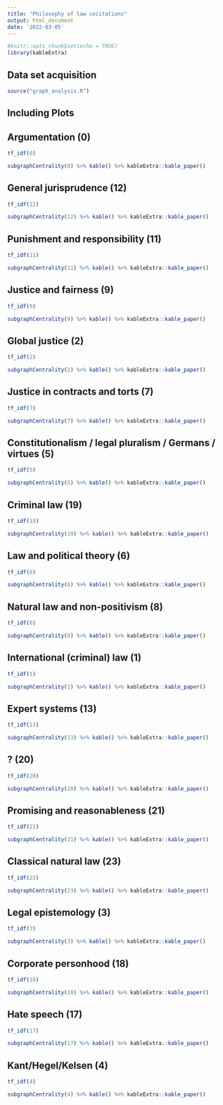 ```yaml
---
title: "Philosophy of law cocitations"
output: html_document
date: '2022-03-05'
---
```


```r
#knitr::opts_chunk$set(echo = TRUE)
library(kableExtra)
```

## Data set acquisition




```r
source("graph_analysis.R")
```

## Including Plots

## Argumentation (0)

```r
tf_idf(0) 
```
```r
subgraphCentrality(0) %>% kable() %>% kableExtra::kable_paper()
```

## General jurisprudence (12)

```r
tf_idf(12) 
```
```r
subgraphCentrality(12) %>% kable() %>% kableExtra::kable_paper()
```

## Punishment and responsibility (11)
```r
tf_idf(11) 
```
```r
subgraphCentrality(11) %>% kable() %>% kableExtra::kable_paper()
```

## Justice and fairness (9)

```r
tf_idf(9) 
```
```r
subgraphCentrality(9) %>% kable() %>% kableExtra::kable_paper()
```

## Global justice (2)


```r
tf_idf(2) 
```
```r
subgraphCentrality(2) %>% kable() %>% kableExtra::kable_paper()
```

## Justice in contracts and torts (7)


```r
tf_idf(7) 
```
```r
subgraphCentrality(7) %>% kable() %>% kableExtra::kable_paper()
```

## Constitutionalism / legal pluralism / Germans / virtues (5)

```r
tf_idf(5) 
```
```r
subgraphCentrality(5) %>% kable() %>% kableExtra::kable_paper()
```

## Criminal law (19)

```r
tf_idf(19) 
```
```r
subgraphCentrality(19) %>% kable() %>% kableExtra::kable_paper()
```

## Law and political theory (6)

```r
tf_idf(6) 
```
```r
subgraphCentrality(6) %>% kable() %>% kableExtra::kable_paper()
```


## Natural law and non-positivism (8)

```r
tf_idf(8) 
```
```r
subgraphCentrality(8) %>% kable() %>% kableExtra::kable_paper()
```

## International (criminal) law (1)

```r
tf_idf(1) 
```
```r
subgraphCentrality(1) %>% kable() %>% kableExtra::kable_paper()
```

## Expert systems (13)

```r
tf_idf(13) 
```
```r
subgraphCentrality(13) %>% kable() %>% kableExtra::kable_paper()
```

## ? (20)

```r
tf_idf(20) 
```
```r
subgraphCentrality(20) %>% kable() %>% kableExtra::kable_paper()
```

## Promising and reasonableness (21)

```r
tf_idf(21) 
```
```r
subgraphCentrality(21) %>% kable() %>% kableExtra::kable_paper()
```

## Classical natural law (23)

```r
tf_idf(23) 
```
```r
subgraphCentrality(23) %>% kable() %>% kableExtra::kable_paper()
```

## Legal epistemology (3)

```r
tf_idf(3) 
```
```r
subgraphCentrality(3) %>% kable() %>% kableExtra::kable_paper()
```


## Corporate personhood (18)

```r
tf_idf(18) 
```
```r
subgraphCentrality(18) %>% kable() %>% kableExtra::kable_paper()
```

## Hate speech (17)

```r
tf_idf(17) 
```
```r
subgraphCentrality(17) %>% kable() %>% kableExtra::kable_paper()
```

## Kant/Hegel/Kelsen (4)

```r
tf_idf(4) 
```
```r
subgraphCentrality(4) %>% kable() %>% kableExtra::kable_paper()
```

